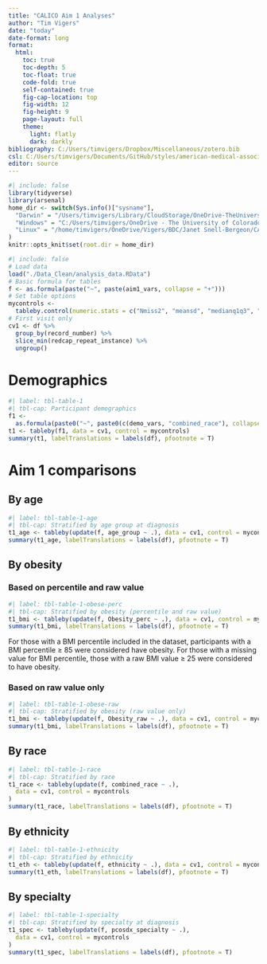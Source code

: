 ```yaml
---
title: "CALICO Aim 1 Analyses"
author: "Tim Vigers"
date: "today"
date-format: long
format:
  html:
    toc: true
    toc-depth: 5
    toc-float: true
    code-fold: true
    self-contained: true
    fig-cap-location: top
    fig-width: 12
    fig-height: 9
    page-layout: full
    theme:
      light: flatly
      dark: darkly
bibliography: C:/Users/timvigers/Dropbox/Miscellaneous/zotero.bib
csl: C:/Users/timvigers/Documents/GitHub/styles/american-medical-association.csl
editor: source
---
```


```r
#| include: false
library(tidyverse)
library(arsenal)
home_dir <- switch(Sys.info()["sysname"],
  "Darwin" = "/Users/timvigers/Library/CloudStorage/OneDrive-TheUniversityofColoradoDenver/Vigers/BDC/Janet Snell-Bergeon/CALICO",
  "Windows" = "C:/Users/timvigers/OneDrive - The University of Colorado Denver/Vigers/BDC/Janet Snell-Bergeon/CALICO",
  "Linux" = "/home/timvigers/OneDrive/Vigers/BDC/Janet Snell-Bergeon/CALICO"
)
knitr::opts_knit$set(root.dir = home_dir)
```

```r
#| include: false
# Load data
load("./Data_Clean/analysis_data.RData")
# Basic formula for tables
f <- as.formula(paste("~", paste(aim1_vars, collapse = "+")))
# Set table options
mycontrols <-
  tableby.control(numeric.stats = c("Nmiss2", "meansd", "medianq1q3", "range"))
# First visit only
cv1 <- df %>%
  group_by(record_number) %>%
  slice_min(redcap_repeat_instance) %>%
  ungroup()
```

# Demographics

```r
#| label: tbl-table-1
#| tbl-cap: Participant demographics
f1 <-
  as.formula(paste0("~", paste0(c(demo_vars, "combined_race"), collapse = "+")))
t1 <- tableby(f1, data = cv1, control = mycontrols)
summary(t1, labelTranslations = labels(df), pfootnote = T)
```

# Aim 1 comparisons

## By age

```r
#| label: tbl-table-1-age
#| tbl-cap: Stratified by age group at diagnosis
t1_age <- tableby(update(f, age_group ~ .), data = cv1, control = mycontrols)
summary(t1_age, labelTranslations = labels(df), pfootnote = T)
```

## By obesity

### Based on percentile and raw value

```r
#| label: tbl-table-1-obese-perc
#| tbl-cap: Stratified by obesity (percentile and raw value)
t1_bmi <- tableby(update(f, Obesity_perc ~ .), data = cv1, control = mycontrols)
summary(t1_bmi, labelTranslations = labels(df), pfootnote = T)
```

For those with a BMI percentile included in the dataset, participants with a BMI percentile $\geq$ 85 were considered have obesity. For those with a missing value for BMI percentile, those with a raw BMI value $\geq$ 25 were considered to have obesity. 

### Based on raw value only

```r
#| label: tbl-table-1-obese-raw
#| tbl-cap: Stratified by obesity (raw value only)
t1_bmi <- tableby(update(f, Obesity_raw ~ .), data = cv1, control = mycontrols)
summary(t1_bmi, labelTranslations = labels(df), pfootnote = T)
```

## By race

```r
#| label: tbl-table-1-race
#| tbl-cap: Stratified by race
t1_race <- tableby(update(f, combined_race ~ .),
  data = cv1, control = mycontrols
)
summary(t1_race, labelTranslations = labels(df), pfootnote = T)
```

## By ethnicity

```r
#| label: tbl-table-1-ethnicity
#| tbl-cap: Stratified by ethnicity
t1_eth <- tableby(update(f, ethnicity ~ .), data = cv1, control = mycontrols)
summary(t1_eth, labelTranslations = labels(df), pfootnote = T)
```

## By specialty

```r
#| label: tbl-table-1-specialty
#| tbl-cap: Stratified by specialty at diagnosis
t1_spec <- tableby(update(f, pcosdx_specialty ~ .),
  data = cv1, control = mycontrols
)
summary(t1_spec, labelTranslations = labels(df), pfootnote = T)
```
